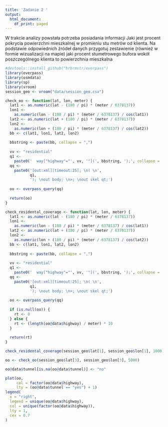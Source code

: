 ```yaml
---
title: 'Zadanie 2 '
output:
  html_document:
    df_print: paged
---
```


</h3> W trakcie analizy powstała potrzeba posiadania informacji
Jaki jest procent pokrycia powierzchni mieszkalnej w promieniu stu metrów od klienta.
Na podstawie odpowiednich źródeł danych przygotuj zestawienie (również w formie wizualizacji na mapie)
jaki procent stumetrowego bufora wokół poszczególnego klienta to powierzchnia mieszkalna </h3>

```r
#devtools::install_github("hrbrmstr/overpass")
library(overpass)
library(osmdata)
library(sp)
library(vroom)
session_geo <- vroom("data/session_geo.csv")
```

```r
check_oo <- function(lat, lon, meter) {
  lat1 <- as.numeric(lat - (180 / pi) * (meter / 6378137))
  lon1 <-
    as.numeric(lon - (180 / pi) * (meter / 6378137) / cos(lat1))
  lat2 <- as.numeric(lat + (180 / pi) * (meter / 6378137))
  lon2 <-
    as.numeric(lon + (180 / pi) * (meter / 6378137) / cos(lat2))
  bb <- c(lat1, lon1, lat2, lon2)
  
  bbstring <- paste(bb, collapse = ",")
  
  vv <- "residential"
  q1 <-
    paste0('  way["highway"="', vv, '"](', bbstring, ');', collapse = '\n')
  qq <-
    paste0('[out:xml][timeout:25]; \n( \n',
           q1,
           '); \nout body; \n>; \nout skel qt;')
  
  oo <- overpass_query(qq)
  
  return(oo)
}
```

```r
check_residental_coverage <- function(lat, lon, meter) {
  lat1 <- as.numeric(lat - (180 / pi) * (meter / 6378137))
  lon1 <-
    as.numeric(lon - (180 / pi) * (meter / 6378137) / cos(lat1))
  lat2 <- as.numeric(lat + (180 / pi) * (meter / 6378137))
  lon2 <-
    as.numeric(lon + (180 / pi) * (meter / 6378137) / cos(lat2))
  bb <- c(lat1, lon1, lat2, lon2)
  
  bbstring <- paste(bb, collapse = ",")
  
  vv <- "residential"
  q1 <-
    paste0('  way["highway"="', vv, '"](', bbstring, ');', collapse = '\n')
  qq <-
    paste0('[out:xml][timeout:25]; \n( \n',
           q1,
           '); \nout body; \n>; \nout skel qt;')
  
  oo <- overpass_query(qq)
  
  if (is.null(oo)) {
    rt <- 0
  } else {
    rt <- (length(oo@data$highway) / meter) * 10
  }
  
  return(rt)
}
```

```r
check_residental_coverage(session_geo$lat[1], session_geo$lon[1], 1000)
```

```r
oo <- check_oo(session_geo$lat[3], session_geo$lon[3], 5000)

oo@data$tunnel[is.na(oo@data$tunnel)] <- "no"

plot(oo,
     col = factor(oo@data$highway),
     lty = (oo@data$tunnel == "yes") + 1)
legend(
  x = "right",
  legend = unique(oo@data$highway),
  col = unique(factor(oo@data$highway)),
  lty = 1,
  cex = 0.7
)
```
